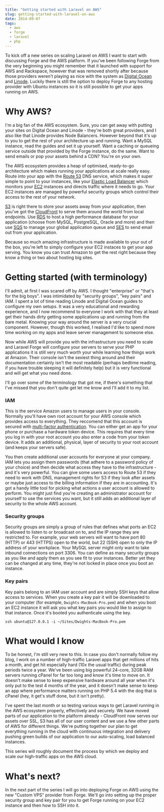 ```yaml
---
title: "Getting started with Laravel on AWS"
slug: getting-started-with-laravel-on-aws
date: 2014-09-07
tags:
  - aws
  - forge
  - laravel
  - php
---
```


To kick off a new series on scaling Laravel on AWS I want to start with discussing Forge and the AWS platform. If you've been following Forge from the very beginning you might remember that it launched with support for AWS and Rackspace, however that was removed shortly after because those providers weren't playing as nice with the system as [Digital Ocean](https://www.digitalocean.com/) and [Linode](https://www.linode.com/). Luckily there is still the option to deploy Forge to any hosting provider with Ubuntu instances so it is still possible to get your apps running on AWS.

# Why AWS?

I'm a big fan of the AWS ecosystem. Sure, you can get away with putting your sites on Digital Ocean and Linode - they're both great providers, and I also like that Linode provides Node Balancers. However beyond that it's up to you to get the rest of your architecture up and running. Want a MySQL instance, read the guides and set it up yourself. Want a caching or queueing service outside that provided by the Forge instance, do the same. Want to send emails or pop your assets behind a CDN? You're on your own.

The AWS ecosystem provides a heap of optimised, ready-to-go architecture which makes running your applications at scale really easy. Route into your app with the [Route 53](http://aws.amazon.com/route53/) DNS service, which makes it super simple to point to your instances, like your [Elastic Load Balancer](http://aws.amazon.com/elasticloadbalancing/) which monitors your [EC2](http://aws.amazon.com/ec2/) instances and directs traffic where it needs to go. Your EC2 instances are managed by powerful security groups which control their access to the rest of your network.

[S3](http://aws.amazon.com/s3/) is right there to store your assets away from your application, then you've got the [CloudFront](http://aws.amazon.com/cloudfront/) to serve them around the world from local endpoints. Use [RDS](http://aws.amazon.com/rds/) to host a high performance database for your application (choose from MySQL, PostgreSQL, Oracle and more) and then use [SQS](http://aws.amazon.com/sqs/) to manage your global application queue and [SES](http://aws.amazon.com/ses/) to send email out from your application.

Because so much amazing infrastructure is made available to your out of the box, you're left to simply configure your EC2 instaces to get your app serving. You know you can trust Amazon to get the rest right because they know a thing or two about hosting big sites.

# Getting started (with terminology)

I'll admit, at first I was scared off by AWS. I thought "enterprise" or "that's for the big boys". I was intimidated by "security groups", "key pairs" and IAM. I spent a lot of time reading Linode and Digital Ocean guides to configure my own setups. It was a very educational and rewarding experience, and I now recommend to everyone I work with that they at least get their hands dirty getting some applications up and running from the bare metal. Knowing your way around the server is a very crucial component. However, though this worked, I realised I'd like to spend more time working on my apps and leave server management to someone else.

Now while AWS will provide you with the infrastructure you need to scale and Laravel Forge will configure your servers to serve your PHP applications it is still very much worth your while learning how things work at Amazon. Their console isn't the sexiest thing around and their documentation certainly isn't the most readable (perhaps bedtime reading, if you have trouble sleeping it will definitely help) but it is very functional and will get what you need done.

I'll go over some of the terminology that got me, if there's something that I've missed that you don't quite get let me know and I'll add it to my list.

### IAM

This is the service Amazon users to manage users in your console. Normally you'll have own root account for your AWS console which provides access to everything. They reccomend that this account is secured with [multi-factor authentication](http://aws.amazon.com/iam/details/mfa/). You can either get an app for your phone or purchase a hardware token device. This requires that every time you log in with your root account you also enter a code from your token device. It adds an additional, physical, layer of security to your root account (and keeps your servers safe).

You then create additional user accounts for everyone at your company. IAM lets you assign them passwords (that adhere to a password policy of your choice) and then decide what access they have to the infrastructure - and it's very powerful. You can give some users access to Route 53 if they need to work with DNS, management rights for S3 if they look after assets or maybe just access to the billing information if they are in accounting. It's got a handy little tool for picking what actions a user account is allowed to perform. You might just find you're creating an administrator account for yourself to use the services you want, but it still adds an additional layer of security to the whole AWS account.

### Security groups

Security groups are simply a group of rules that defines what ports an EC2 is allowed to listen to or broadcast on to, and the IP range they are restricted to. For example, your web servers will want to have port 80 (HTTP) or 443 (HTTPS) open to the world, but 22 (SSH) open to only the IP address of your workplace. Your MySQL server might only want to take inbound connections on port 3306. You can define as many security groups as you like and apply them as you see fit to your instances. Better yet they can be changed at any time, they're not locked in place once you boot an instance.

### Key pairs

Key pairs belong to an IAM user account and are simply SSH keys that allow access to services. When you create a key pair it will be downloaded to your computer (for example, `Dwights-MacBook-Pro.pem`) and when you boot an EC2 instance it will ask you what key pairs you would like to assign to that instance. Once it's booted you authenticate using the key.

```
ssh ubuntu@127.0.0.1 -i ~/Sites/Dwights-MacBook-Pro.pem
```

# What would I know

To be honest, I'm still very new to this. In case you don't normally follow my blog, I work on a number of high-traffic Laravel apps that get millions of hits a month, and get hit especially hard (10x the usual traffic) during peak periods twice a year. We've been using big powerful 24-core, 32GB RAM servers running cPanel for far too long and know it's time to move on. It doesn't make sense to keep expensive hardware around all year when it's only put to the test 4 months of the year, and it doesn't make sense to keep an app where performance matters running on PHP 5.4 with the dog that is cPanel (hey, it get's stuff done, but it isn't pretty).

I've spent the last month or so testing various ways to get Laravel running in the AWS ecosystem properly, effectively and securely. We have moved parts of our application to the platform already - CloudFront now serves our assets over SSL, S3 has all of our user content and we use a few other parts of AWS for different things. We're putting together our plan to get everything running in the cloud with continuous integration and delivery pushing green builds of our application to our auto-scaling, load balanced instances.

This series will roughly document the process by which we deploy and scale our high-traffic apps on the AWS cloud.

# What's next?

In the next part of the series I will go into deploying Forge on AWS using the new "Custom VPS" provider from Forge. We'll go into setting up the proper security group and key pair for you to get Forge running on your EC2 instance and then how to SSH into it.
